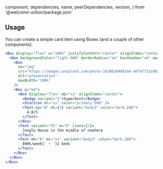   component,
  dependencies,
  name,
  peerDependencies,
  version,
} from '@welcome-ui/box/package.json'

<showcase
  version={version}
  name={name}
  component={component}
  description="Box is the most basic component of Welcome UI — all other components make use of it for styling. By default, it’s a div element."
/>

## Usage

You can create a simple card item using Boxes (and a couple of other components).

```jsx
<Box display="flex" w="100%" justifyContent="center" alignItems="center" backgroundColor="nude.100">
  <Box backgroundColor="light.900" borderRadius="sm" boxShadow="sm" margin="xl" maxWidth={360}>
    <Box
      as="img"
      src="https://images.unsplash.com/photo-1610020468144-a6f4771a1982?ixid=MXwxMjA3fDB8MHxwaG90by1wYWdlfHx8fGVufDB8fHw%3D&ixlib=rb-1.2.1&auto=format&fit=crop&w=600&q=80"
      alt="presentation"
      maxWidth="100%"
    />
    <Box p="md">
      <Box display="flex" mb="xs" alignItems="center">
        <Badge variant="2">Superhost</Badge>
        <StarIcon ml="xs" color="primary.500" />
        <Text my="0" ml={3} variant="body3" color="dark.200">
          4.8/5
        </Text>
      </Box>
      <Text variant="h5" m="0" lines={1}>
        Jungle House in the middle of nowhere
      </Text>
      <Text mb="0" mt="xs" variant="body3" color="dark.200">
        890€/week{' • '}2 beds
      </Text>
    </Box>
  </Box>
</Box>
```

<pagination />
